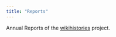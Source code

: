 ```yaml
---
title: "Reports"
---
```


Annual Reports of the [wikihistories](https://wikihistories.net) project.
